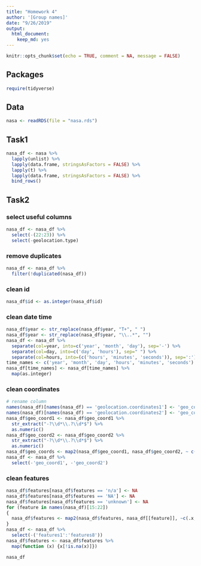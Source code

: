 ```yaml
---
title: "Homework 4"
author: '[Group names]'
date: "9/26/2019"
output: 
  html_document:
    keep_md: yes
---
```


```r
knitr::opts_chunk$set(echo = TRUE, comment = NA, message = FALSE)
```

## Packages

```r
require(tidyverse)
```

## Data

```r
nasa <- readRDS(file = "nasa.rds")
```

<!--
```r
#easy_df <- data.frame(lapply(easy_df, unlist), stringsAsFactoers=FALSE)
var_names <- names(nasa[[1]])
easy_part <- map(nasa, `[`, var_names[1:9])
easy_df <- do.call(rbind, easy_part) %>%
  data.frame(stringsAsFactors = FALSE) %>%
  lapply(as.character) %>%
  data.frame(stringsAsFactors = FALSE)

geo_coord <- map(nasa, list("geolocation", "coordinates"))
features <- map(nasa, `[[`, "features") %>%
  map(unlist)
nasa_df <- easy_df %>%
  mutate("features" = features,
         "geo_coord" = geo_coord)
nasa_df[nasa_df=='NULL'] <- NA
```
-->

## Task1
```r
nasa_df <- nasa %>%
  lapply(unlist) %>%
  lapply(data.frame, stringsAsFactors = FALSE) %>%
  lapply(t) %>%
  lapply(data.frame, stringsAsFactors = FALSE) %>%
  bind_rows()
```


## Task2

### select useful columns
```r
nasa_df <- nasa_df %>%
  select(-(22:23)) %>%
  select(-geolocation.type)
```

### remove duplicates
```r
nasa_df <- nasa_df %>%
  filter(!duplicated(nasa_df))
```


### clean id
```r
nasa_df$id <- as.integer(nasa_df$id)
```

### clean date time
```r
nasa_df$year <- str_replace(nasa_df$year, "T+", " ")
nasa_df$year <- str_replace(nasa_df$year, "\\..*", "")
nasa_df <- nasa_df %>%
  separate(col=year, into=c('year', 'month', 'day'), sep='-') %>%
  separate(col=day, into=c('day', 'hours'), sep=" ") %>%
  separate(col=hours, into=(c('hours', 'minutes', 'seconds')), sep=':')
time_names <- c('year', 'month', 'day', 'hours', 'minutes', 'seconds')
nasa_df[time_names] <- nasa_df[time_names] %>%
  map(as.integer)
```

### clean coordinates
```r
# rename column
names(nasa_df)[names(nasa_df) == 'geolocation.coordinates1'] <- 'geo_coord1'
names(nasa_df)[names(nasa_df) == 'geolocation.coordinates2'] <- 'geo_coord2'
nasa_df$geo_coord1 <- nasa_df$geo_coord1 %>%
  str_extract("-?\\d*\\.?\\d*$") %>%
  as.numeric()
nasa_df$geo_coord2 <- nasa_df$geo_coord2 %>%
  str_extract("-?\\d*\\.?\\d*$") %>%
  as.numeric()
nasa_df$geo_coords <- map2(nasa_df$geo_coord1, nasa_df$geo_coord2, ~ c(.x, .y))
nasa_df <- nasa_df %>%
  select(-'geo_coord1', -'geo_coord2')
```

### clean features
```r
nasa_df$features[nasa_df$features == 'n/a'] <- NA
nasa_df$features[nasa_df$features == 'NA'] <- NA
nasa_df$features[nasa_df$features == 'unknown'] <- NA
for (feature in names(nasa_df)[15:22])
{
  nasa_df$features <- map2(nasa_df$features, nasa_df[[feature]], ~c(.x, .y))
}
nasa_df <- nasa_df %>%
  select(-('features1':'features8'))
nasa_df$features <- nasa_df$features %>%
  map(function (x) {x[!is.na(x)]})
```


```r
nasa_df
```

